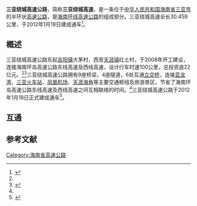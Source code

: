 {{中国高速公路信息框
| 编号 = G98
| 名称 = 三亚绕城
| 自定头部 = 
| 地圖 = 
| 路線簡稱 = 三亚绕城
| 最近通車日期 = 2012年1月18日
| 规划总里程 = 30.459
| 起點 = 迎宾互通
| 終點 = 海角互通
| 出口處數 = 6
| 服务区数 = 1
}}
'''三亚绕城高速公路'''，简称'''三亚绕城高速'''，是一条位于[[中华人民共和国|中华人民共和国]][[海南省|海南省]][[三亚市|三亚市]]的半环状[[高速公路|高速公路]]，是[[海南环线高速公路|海南环线高速公路]]的组成部分。三亚绕城高速全长30.459公里，于2012年1月18日建成通车<ref name="people">{{cite web | url=http://travel.people.com.cn/GB/16917817.html | title=三亚绕城高速建成通车 天涯海角景区可直达 | publisher=人民网 | work=京华时报 | date=2012-01-19 | accessdate=2012-01-29 | archive-date=2012-03-11 | archive-url=https://web.archive.org/web/20120311055338/http://travel.people.com.cn/GB/16917817.html | dead-url=no }}</ref>。

==概述==
三亚绕城高速公路东起[[吉阳镇|吉阳镇]]大茅村，西至[[天涯镇|天涯镇]]红土村，于2008年开工建设，连接海南环岛高速公路东线高速及西线高速，设计行车时速100公里，总投资逾22亿元。<ref name="people" /><ref name="hnjjgov">{{cite web | url=http://hainanjj.gov.cn/info/InfoContent/992/87097.html | title=三亚绕城高速18日全线通车 设计行车时速为100公里 | publisher=海南省公安厅交通警察总队 | work=海南特区报 | date=2012-01-18 | accessdate=2012-01-29 | deadurl=yes | archiveurl=https://web.archive.org/web/20120206174517/http://www.hainanjj.gov.cn/info/InfoContent/992/87097.html | archivedate=2012-02-06 }}</ref>三亚绕城高速公路拥有9座桥梁，4座隧道，6处互通[[立交桥|立交桥]]，连接[[亚龙湾|亚龙湾]]、[[三亚火车站|三亚火车站]]、[[三亚凤凰国际机场|凤凰机场]]、[[天涯海角|天涯海角]]等主要交通枢纽及旅游景区，节省了海南环岛高速公路东线高速及西线高速之间互相联络的时间。<ref name="hnn" />三亚绕城高速公路于2012年1月18日正式建成通车<ref name="chinacom">{{cite web | url=http://www.china.com.cn/travel/txt/2012-01/19/content_24447232.htm | title=三亚绕城高速18日正式通车 形成环岛高速公路圈 | publisher=中国网 | date=2012-01-19 | accessdate=2012-01-29 | archive-date=2016-03-05 | archive-url=https://web.archive.org/web/20160305040723/http://www.china.com.cn/travel/txt/2012-01/19/content_24447232.htm | dead-url=no }}</ref>。

==互通==
{{Start expwy exit box}}
{{Expwy exit item|type=E|name=迎宾|dist start=237|highway connection={{中国高速公路名|G98}}东线高速|road connection={{中国国道名|224}}<br>三亞市區<br>五指山|comment=}}
{{Expwy exit item|type=E|name=亚龙湾|dist start=241|road connection={{中国国道名|223}}<br>吉阳大道<br>亞龍灣|comment=}}
{{Expwy exit item|type=E|name=落笔洞|alias=荔枝沟|dist start=247|road connection=荔枝溝路<br>三亞學院<br>海南熱帶海洋學院<br>荔枝溝<br>{{中国国道名|223}}迎賓路||comment=}}
{{Expwy exit item|type=E|name=|dist start=249|road connection={{中国国道名|223}}<br>水泥廠<br>城市學院|comment=}}
{{Expwy exit item|type=E|name=三亚火车站|dist start=251|road connection=凤凰路<br>三亚火车站|comment=}}
{{Expwy exit item|type=S|name=新聯|dist start=|road connection=||comment=}}
{{Expwy exit item|type=E|name=凤凰机场|dist start=257|road connection={{中国縣道名|827}}<br>鳳凰機場<br>水蛟||comment=}}
{{Expwy exit item|type=E|name=海角|dist start=265|highway connection={{中国高速公路名|G98}}西线高速|road connection={{中国国道名|225}}<br>三亞灣路|comment=}}
{{End expwy exit box}}

==参考文献==
{{reflist}}

{{中国国家高速公路网}}
{{三亚绕城高速}}

[[Category:海南省高速公路|Category:海南省高速公路]]